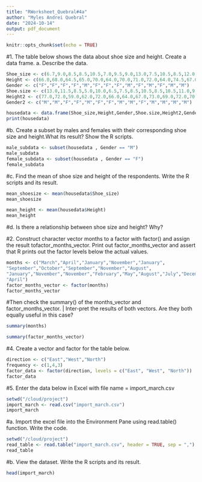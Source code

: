 ```yaml
---
title: "RWorksheet_Quebral#4a"
author: "Myles Andrei Quebral"
date: "2024-10-14"
output: pdf_document
---
```


```r
knitr::opts_chunk$set(echo = TRUE)
```

#1. The table below shows the data about shoe size and height. Create a data frame. a. Describe the data.

```r
Shoe_size <- c(6.7,9.0,8.5,8.5,10.5,7.0,9.5,9.0,13.0,7.5,10.5,8.5,12.0,10.5)
Height <- c(66.0,68.0,64.5,65.0,70.0,64.0,70.0,71.0,72.0,64.0,74.5,67.0,71.0,71.0)
Gender <- c("F","F","F","F","M","F","F","F","M","F","M","F","M","M")
Shoe.size <- c(13.0,11.5,8.5,5.0,10.0,6.5,7.5,8.5,10.5,8.5,10.5,11.0,9.0,13.0)
Height2 <- c(77.0,72.0,59.0,62.0,72.0,66.0,64.0,67.0,73.0,69.0,72.0,70.0,69.0,70.0)
Gender2 <- c("M","M","F","F","M","F","F","M","M","F","M","M","M","M")

housedata <- data.frame(Shoe_size,Height,Gender,Shoe.size,Height2,Gender2)
print(housedata)

```
#b. Create a subset by males and females with their corresponding shoe size and height.What its result? Show the R scripts.
```r
male_subdata <- subset(housedata , Gender == "M")
male_subdata
female_subdata <- subset(housedata , Gender == "F")
female_subdata
```
#c. Find the mean of shoe size and height of the respondents. Write the R scripts and its result.

```r
mean_shoesize <- mean(housedata$Shoe_size)
mean_shoesize

mean_height <- mean(housedata$Height)
mean_height

```
#d. Is there a relationship between shoe size and height? Why?


#2. Construct character vector months to a factor with factor() and assign the result tofactor_months_vector. Print out factor_months_vector and assert that R prints out the factor levels below the actual values.

```r


months <- c("March","April","January","November","January",
"September","October","September","November","August",
"January","November","November","February","May","August","July","December","August","August","September","November","February",
"April")
factor_months_vector <- factor(months)
factor_months_vector
```
#Then check the summary() of the months_vector and factor_months_vector. | Inter-pret the results of both vectors. Are they both equally useful in this case?
```r
summary(months)
```
```r
summary(factor_months_vector)
```
#4. Create a vector and factor for the table below.
```r
direction <- c("East","West","North")
frequency <- c(1,4,3)
factor_data <- factor(direction, levels = c("East", "West", "North"))
factor_data
```
#5. Enter the data below in Excel with file name = import_march.csv
```r
setwd("/cloud/project")
import_march <- read.csv("import_march.csv")
import_march
```
#a. Import the excel file into the Environment Pane using read.table() function. Write the code.
```r
setwd("/cloud/project")
read_table <- read.table("import_march.csv", header = TRUE, sep = ",")
read_table
```
#b. View the dataset. Write the R scripts and its result.
```r
head(import_march)
```



